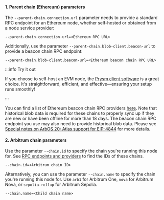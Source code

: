 <!--
    Breaking the title ordering here (it should be h3 instead of h4) so these titles don't appear in the right-hand sidebar
-->

#### 1. Parent chain (Ethereum) parameters

The `--parent-chain.connection.url` parameter needs to provide a standard RPC endpoint for an Ethereum node, whether self-hosted or obtained from a node service provider:

```shell
--parent-chain.connection.url=<Ethereum RPC URL>
```

Additionally, use the parameter `--parent-chain.blob-client.beacon-url` to provide a beacon chain RPC endpoint:

```shell
--parent-chain.blob-client.beacon-url=<Ethereum beacon chain RPC URL>
```

:::info Try it out

If you choose to self-host an EVM node, the [Prysm client software](https://www.offchainlabs.com/prysm/docs) is a great choice. It's straightforward, efficient, and effective—ensuring your setup runs smoothly!

:::

You can find a list of Ethereum beacon chain RPC providers [here](/run-arbitrum-node/04-l1-ethereum-beacon-chain-rpc-providers.mdx). Note that historical blob data is required for these chains to properly sync up if they are new or have been offline for more than 18 days. The beacon chain RPC endpoint you use may also need to provide historical blob data. Please see [Special notes on ArbOS 20: Atlas support for EIP-4844](/run-arbitrum-node/arbos-releases/arbos20.mdx#special-notes-on-arbos-20-atlas-support-for-eip-4844) for more details.

#### 2. Arbitrum chain parameters

Use the parameter `--chain.id` to specify the chain you're running this node for. See [RPC endpoints and providers](/build-decentralized-apps/reference/01-node-providers.mdx) to find the IDs of these chains.

```shell
--chain.id=<Arbitrum chain ID>
```

Alternatively, you can use the parameter `--chain.name` to specify the chain you're running this node for. Use `arb1` for Arbitrum One, `nova` for Arbitrum Nova, or `sepolia-rollup` for Arbitrum Sepolia.

```shell
--chain.name=<Child chain name>
```
